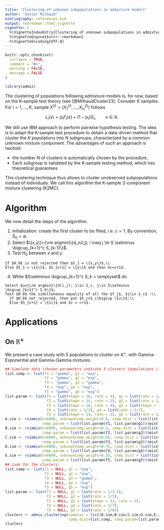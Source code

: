 ```yaml
---
title: "Clustering of unknown subpopulations in admixture models"
author: "Xavier Milhaud"
bibliography: references.bib
output: rmarkdown::html_vignette
vignette: >
  %\VignetteIndexEntry{Clustering of unknown subpopulations in admixture models}
  %\VignetteEngine{knitr::rmarkdown}
  %\VignetteEncoding{UTF-8}
---
```


```r
knitr::opts_chunk$set(
  collapse = TRUE,
  comment = "#>",
  warning = FALSE,
  message = FALSE
)
```

```r
library(admix)
```


The clustering of populations following admixture models is, for now, based on the K-sample test theory (see [@MilhaudCluster23]. Consider $K$ samples. For $i=1,...,K$, sample $X^{(i)} = (X_1^{(i)}, ..., X_{n_i}^{(i)})$ follows
$$L_i(x) = p_i F_i(x) + (1-p_i) G_i, \qquad x \in \mathbb{R}.$$

We still use IBM approach to perform pairwise hypothesis testing. The idea is to adapt the K-sample test procedure to obtain a data-driven method that cluster the $K$ populations into $N$ subgroups, characterized by a common unknown mixture component. The advantages of such an approach is twofold:

* the number $N$ of clusters is automatically chosen by the procedure,
* Each subgroup is validated by the K-sample testing method, which has theoretical guarantees.

This clustering technique thus allows to cluster unobserved subpopulations instead of individuals. We call this algorithm the K-sample 2-component mixture clustering (K2MC).


# Algorithm

We now detail the steps of the algorithm.

  1. Initialization: create the first cluster to be filled, i.e. $c = 1$. By convention, $S_0=\emptyset$.
  2. Select $\{x,y\}={\rm argmin}\{d_n(i,j); i \neq j \in S \setminus \bigcup_{k=1}^c S_{k-1}\}$.
  3. Test $H_0$ between $x$ and $y$.
  
    If $H_0$ is not rejected then $S_1 = \{x,y\}$,\\
    Else $S_1 = \{x\}$, $S_{c+1} = \{y\}$ and then $c=c+1$.
    
  4. While $S\setminus \bigcup_{k=1}^c S_k = \emptyset$ do
  
    Select $u={\rm argmin}\{d(i,j); i\in S_c, j\in S\setminus \bigcup_{k=1}^c S_k\}$;
    Test $H_0$ the simultaneous equality of all the $f_j$, $j\in S_c$ :\\
      If $H_0$ not rejected, then put $S_c=S_c\bigcup \{u\}$;\\
      Else $S_{c+1} = \{u\}$ and $c = c+1$.


# Applications

## On $\mathbb{R}^+$

We present a case study with 5 populations to cluster on $\mathbb{R}^+$, with Gamma-Exponential and Gamma-Gamma mixtures.

```r
## Simulate data (chosen parameters indicate 3 clusters (populations (1,3), (2,5) and 4)!):
list.comp <- list(f1 = "gamma", g1 = "exp",
                  f2 = "gamma", g2 = "exp",
                  f3 = "gamma", g3 = "gamma",
                  f4 = "exp", g4 = "exp",
                  f5 = "gamma", g5 = "exp")
list.param <- list(f1 = list(shape = 16, rate = 4), g1 = list(rate = 1/3.5),
                   f2 = list(shape = 14, rate = 2), g2 = list(rate = 1/5),
                   f3 = list(shape = 16, rate = 4), g3 = list(shape = 12, rate = 2),
                   f4 = list(rate = 1/2), g4 = list(rate = 1/7),
                   f5 = list(shape = 14, rate = 2), g5 = list(rate = 1/6))
A.sim <- rsimmix(n=6000, unknownComp_weight=0.8, comp.dist = list(list.comp$f1,list.comp$g1),
                 comp.param = list(list.param$f1, list.param$g1))$mixt.data
B.sim <- rsimmix(n=6000, unknownComp_weight=0.5, comp.dist = list(list.comp$f2,list.comp$g2),
                 comp.param = list(list.param$f2, list.param$g2))$mixt.data
C.sim <- rsimmix(n=6000, unknownComp_weight=0.65, comp.dist = list(list.comp$f3,list.comp$g3),
                 comp.param = list(list.param$f3, list.param$g3))$mixt.data
D.sim <- rsimmix(n=6000, unknownComp_weight=0.75, comp.dist = list(list.comp$f4,list.comp$g4),
                 comp.param = list(list.param$f4, list.param$g4))$mixt.data
E.sim <- rsimmix(n=6000, unknownComp_weight=0.55, comp.dist = list(list.comp$f5,list.comp$g5),
                 comp.param = list(list.param$f5, list.param$g5))$mixt.data
## Look for the clusters:
list.comp <- list(f1 = NULL, g1 = "exp",
                  f2 = NULL, g2 = "exp",
                  f3 = NULL, g3 = "gamma",
                  f4 = NULL, g4 = "exp",
                  f5 = NULL, g5 = "exp")
list.param <- list(f1 = NULL, g1 = list(rate = 1/3.5),
                   f2 = NULL, g2 = list(rate = 1/5),
                   f3 = NULL, g3 = list(shape = 12, rate = 2),
                   f4 = NULL, g4 = list(rate = 1/7),
                   f5 = NULL, g5 = list(rate = 1/6))
clusters <- admix_clustering(samples = list(A.sim,B.sim,C.sim,D.sim,E.sim), n_sim_tab = 10,
                             comp.dist=list.comp, comp.param=list.param, parallel=FALSE, n_cpu=2)
clusters
```
